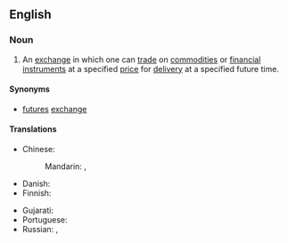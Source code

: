 ==English==
{{wikipedia}}

===Noun===
{{en-noun}}

# {{lb|en|trading|economics|finance}} An [[exchange]] in which one can [[trade]] on [[commodity|commodities]] or [[financial instrument]]s at a specified [[price]] for [[delivery]] at a specified future time.

====Synonyms====
* [[futures]] [[exchange]]

====Translations====
{{trans-top|exchange for financial futures}}
* Chinese:
*: Mandarin: {{t|cmn|期貨市場}}, {{t|cmn|期货市场|tr=qīhuò shìchǎng}}
* Danish: {{t-needed|da}}
* Finnish: {{t|fi|futuuripörssi}}
{{trans-mid}}
* Gujarati: {{t|gu|વાયદાબજાર}}
* Portuguese: {{t-needed|pt}}
* Russian: {{t|ru|фью́черсная би́ржа|f}}, {{t|ru|фью́черсный ры́нок|f}}
{{trans-bottom}}